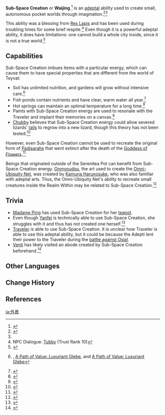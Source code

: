 {{For|the game mechanic|Creation}}
{{Terminology Infobox
|type         = Lore
|region       = Liyue
}}
'''Sub-Space Creation''' or '''Waijing''' {{Lang|zh=外景|zh_rm=Wàijǐng|zh_tl=Outdoor Scene}}<ref name="MVME">{{Ref/Item|Mist Veiled Mercury Elixir}}</ref> is an [[Adepti|adeptal]] ability used to create small, autonomous pocket worlds through imagination.<ref>{{Ref/Quest|A Teapot to Call Home: Part I}}</ref><ref name="MVME" />

This ability was a blessing from [[Rex Lapis]] and has been used during troubling times for some brief respite.<ref>NPC Dialogue: [[Tubby/Lore#Dialogue|Tubby]] (Trust Rank 10)<!--manual format as tubby is a special npc so template cannot be used--></ref> Even though it is a powerful adeptal ability, it does have limitations: one cannot build a whole city inside, since it is not a true world.<ref>{{Ref/Quest|A Teapot to Call Home: Part II}}</ref>

==Capabilities==
Sub-Space Creation imbues items with a particular energy, which can cause them to have special properties that are different from the world of Teyvat:
* Soil has unlimited nutrition, and gardens will grow without intensive care.<ref>{{Ref/Furnishing|A Path of Value: Jade Field}}, [[A Path of Value: Luxuriant Glebe]], and [[A Path of Value: Luxuriant Glebe]]</ref>
* Fish ponds contain nutrients and have clear, warm water all year.<ref>{{Ref/Furnishing|Pool of Sapphire Grace}}</ref>
* Hot springs can maintain an optimal temperature for a long time.<ref>{{Ref/Furnishing|Hot Spring Foyer: Shelter from the Cold}}</ref>
* Paints with Sub-Space Creation energy are used to resonate with the Traveler and implant their memories on a canvas.<ref>{{Ref/Furnishing|Lingering Moment}}</ref>
* [[Chubby]] believes that Sub-Space Creation energy could allow severed lizards' [[Lizard Tail|tail]]s to regrow into a new lizard, though this theory has not been tested.<ref>{{Ref/Furnishing|Red Horned Lizard}}</ref>

However, even Sub-Space Creation cannot be used to recreate the original form of [[Padisarah]]s that went extinct after the death of the [[Goddess of Flowers]].<ref>{{Ref/Furnishing|Longing in the Tranquil Court}}</ref>

Beings that originated outside of the Serenitea Pot can benefit from Sub-Space Creation energy. [[Onmyoudou]], the art used to create the [[Omni-Ubiquity Net]], was created by [[Kamuna Harunosuke]], who was also familiar with adeptal arts. Thus, the Omni-Ubiquity Net's ability to recreate small creatures inside the Realm Within may be related to Sub-Space Creation.<ref>{{Ref/Quest|Omni-Ubiquity Net (Quest)}}</ref>

==Trivia==
* [[Madame Ping]] has used Sub-Space Creation for her [[Inside the Teapot|teapot]].
* Even though [[Yanfei]] is technically able to use Sub-Space Creation, she struggles with it and thus has not created one herself.<ref>{{Ref/Companion|Yanfei}}</ref>
* [[Traveler]] is able to use Sub-Space Creation. It is unclear how Traveler is able to use this adeptal ability, but it could be because the Adepti lent their power to the Traveler during the [[Turning Point|battle against Osial]].
* [[Venti]] has likely visited an abode created by Sub-Space Creation beforehand.<ref>{{Ref/Furnishing|Mondstadt Mansion: Windward Manor}}</ref>

==Other Languages==
{{Other Languages
|en      = Sub-Space Creation
|zhs     = 外景
|zhs_rm  = Wàijǐng
|zhs_tl  = Outdoor Scene
|ja      = {{Rubi|外|がい|景|けい}}
|ja_rm   = Gaikei<ref>{{Ref/Quest|A Teapot to Call Home: Part I|note=Japanese Voice-Over}}</ref>
|ja_tl   = Outdoor Scene
|ko      = {{tt|외경|外景}}
|ko_rm   = Oegyeong
|ko_tl   = Outdoor Scene
|es      = Creación dimensional
|es_tl   = Dimensional Creation
|fr      = Création spatiale
|fr_tl   = Spatial Creation
|ru      = Подпространство
|ru_tl   = 
|th      = พลังเนรมิต
|th_rm   = 
|th_tl   = 
|vi      = {{tt|Không Gian|空間}} {{tt|Phụ|輔}}
|vi_tl   = Sub-Space
|de      = Raumschaffung
|de_tl   = Space Creation
|id      = Penciptaan Ruang
|id_tl   = Room Creation
|pt      = Criação Subespacial
|pt_tl   = Subspacial Creation
|tr      = 
|tr_tl   = 
|it      = 
|it_tl   = 
}}

==Change History==
{{Change History|introduced=1.0}}

==References==
{{Reflist|2}}

[[ja:外景]]